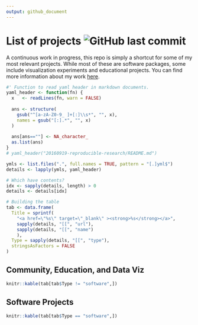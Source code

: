 ```yaml
---
output: github_document
---
```


# List of projects ![GitHub last commit](https://img.shields.io/github/last-commit/gvegayon/projects)

A continuous work in progress, this repo is simply a shortcut for some of my most
relevant projects. While most of these are software packages, some include visualization
experiments and educational projects. You can find more information about my work
[here](https://ggvy.cl).

```r
#' Function to read yaml header in markdown documents.
yaml_header <- function(fn) {
  x   <- readLines(fn, warn = FALSE)
 
  ans <- structure(
    gsub("^[a-zA-Z0-9_ ]+[:]\\s*", "", x),
    names = gsub("[:].*", "", x)
  )
  
  ans[ans==""] <- NA_character_
  as.list(ans)
}
# yaml_header("20160919-reproducible-research/README.md")

```


```r

ymls <- list.files(".", full.names = TRUE, pattern = "[.]yml$")
details <- lapply(ymls, yaml_header)

# Which have contents?
idx <- sapply(details, length) > 0
details <- details[idx]

# Building the table
tab <- data.frame(
  Title = sprintf(
    "<a href=\"%s\" target=\"_blank\" ><strong>%s</strong></a>",
    sapply(details, "[[", "url"),
    sapply(details, "[[", "name")
    ),
  Type = sapply(details, "[[", "type"),
  stringsAsFactors = FALSE
)
```

## Community, Education, and Data Viz

```r
knitr::kable(tab[tab$Type != "software",])
```

## Software Projects

```r
knitr::kable(tab[tab$Type == "software",])
```






